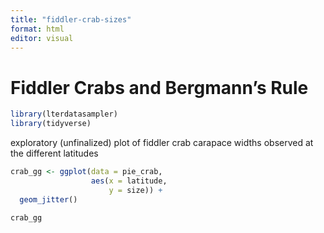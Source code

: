 ```yaml
---
title: "fiddler-crab-sizes"
format: html
editor: visual
---
```


# Fiddler Crabs and Bergmann's Rule

```r
library(lterdatasampler)
library(tidyverse)
```

exploratory (unfinalized) plot of fiddler crab carapace widths observed at the different latitudes

```r
crab_gg <- ggplot(data = pie_crab,
                  aes(x = latitude,
                      y = size)) +
  geom_jitter()

crab_gg
```
